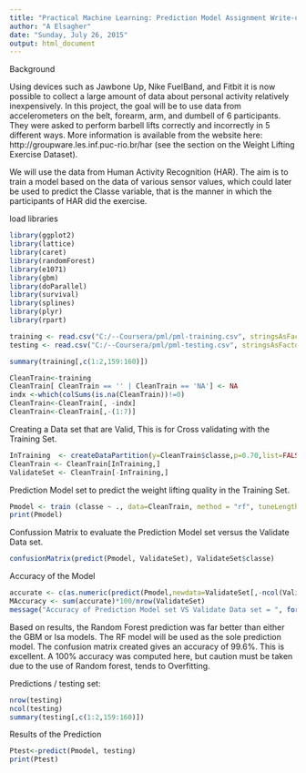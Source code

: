 ```yaml
---
title: "Practical Machine Learning: Prediction Model Assignment Write-up"
author: "A Elsagher"
date: "Sunday, July 26, 2015"
output: html_document
---
```


Background

Using devices such as Jawbone Up, Nike FuelBand, and Fitbit it is now possible to collect a large amount of data about personal activity relatively inexpensively. In this project, the goal will be to use data from accelerometers on the belt, forearm, arm, and dumbell of 6 participants. They were asked to perform barbell lifts correctly and incorrectly in 5 different ways. More information is available from the website here: http://groupware.les.inf.puc-rio.br/har (see the section on the Weight Lifting Exercise Dataset). 

We will use the data from Human Activity Recognition (HAR). The aim is to train a model based on the data of various sensor values, which could later be used to predict the Classe variable, that is the manner in which the participants of HAR did the exercise.

load libraries


```r
library(ggplot2)
library(lattice)
library(caret)
library(randomForest)
library(e1071)
library(gbm)
library(doParallel)
library(survival)
library(splines)
library(plyr)
library(rpart)
```


```r
training <- read.csv("C:/--Coursera/pml/pml-training.csv", stringsAsFactors = FALSE)
testing <- read.csv("C:/--Coursera/pml/pml-testing.csv", stringsAsFactors = FALSE)
```


```r
summary(training[,c(1:2,159:160)])
```






```r
CleanTrain<-training
CleanTrain[ CleanTrain == '' | CleanTrain == 'NA'] <- NA
indx <-which(colSums(is.na(CleanTrain))!=0)
CleanTrain<-CleanTrain[, -indx]
CleanTrain<-CleanTrain[,-(1:7)]
```


Creating a Data set that are Valid, This is for Cross validating with the Training Set.

```r
InTraining  <- createDataPartition(y=CleanTrain$classe,p=0.70,list=FALSE)
CleanTrain <- CleanTrain[InTraining,]
ValidateSet <- CleanTrain[-InTraining,]
```


Prediction Model set to predict the weight lifting quality in the Training Set.
```r
Pmodel <- train (classe ~ ., data=CleanTrain, method = "rf", tuneLength = 1, ntree = 25)
print(Pmodel)
```


Confussion Matrix to evaluate the Prediction Model set versus the Validate Data set.


```r
confusionMatrix(predict(Pmodel, ValidateSet), ValidateSet$classe)
```


Accuracy of the Model

```r
accurate <- c(as.numeric(predict(Pmodel,newdata=ValidateSet[,-ncol(ValidateSet)])==ValidateSet$classe))
MAccuracy <- sum(accurate)*100/nrow(ValidateSet)
message("Accuracy of Prediction Model set VS Validate Data set = ", format(round(MAccuracy, 2), nsmall=2),"%")
```



Based on results, the Random Forest prediction was far better than either the GBM or lsa models. The RF model will be used as the sole prediction model. The confusion matrix created gives an accuracy of 99.6%. This is excellent.
A 100% accuracy was computed here, but caution must be taken due to the use of Random forest, tends to Overfitting.


Predictions / testing set:



```r
nrow(testing)
ncol(testing)
summary(testing[,c(1:2,159:160)])
```


Results of the Prediction

```r
Ptest<-predict(Pmodel, testing)
print(Ptest)
```




